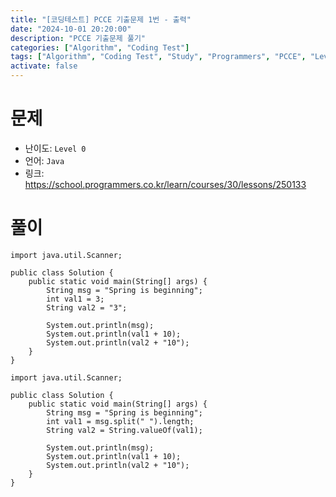 ```yaml
---
title: "[코딩테스트] PCCE 기출문제 1번 - 출력"
date: "2024-10-01 20:20:00"
description: "PCCE 기출문제 풀기"
categories: ["Algorithm", "Coding Test"]
tags: ["Algorithm", "Coding Test", "Study", "Programmers", "PCCE", "Level 0"]
activate: false
---
```


# 문제

- 난이도: `Level 0`
- 언어: `Java`
- 링크: https://school.programmers.co.kr/learn/courses/30/lessons/250133

# 풀이

```java:Solution1
import java.util.Scanner;

public class Solution {
    public static void main(String[] args) {
        String msg = "Spring is beginning";
        int val1 = 3;
        String val2 = "3";

        System.out.println(msg);
        System.out.println(val1 + 10);
        System.out.println(val2 + "10");
    }
}
```

```java:Solution2
import java.util.Scanner;

public class Solution {
    public static void main(String[] args) {
        String msg = "Spring is beginning";
        int val1 = msg.split(" ").length;
        String val2 = String.valueOf(val1);

        System.out.println(msg);
        System.out.println(val1 + 10);
        System.out.println(val2 + "10");
    }
}
```

